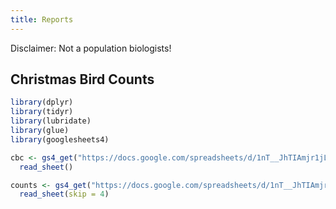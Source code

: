 ```yaml
---
title: Reports
---
```


Disclaimer: Not a population biologists!


## Christmas Bird Counts

```r
library(dplyr)
library(tidyr)
library(lubridate)
library(glue)
library(googlesheets4)

cbc <- gs4_get("https://docs.google.com/spreadsheets/d/1nT__JhTIAmjr1jLuLF3ZIP3rDnMD-eGmEvEuD8_JX2g") %>%
  read_sheet()

counts <- gs4_get("https://docs.google.com/spreadsheets/d/1nT__JhTIAmjr1jLuLF3ZIP3rDnMD-eGmEvEuD8_JX2g") %>%
  read_sheet(skip = 4)

```

